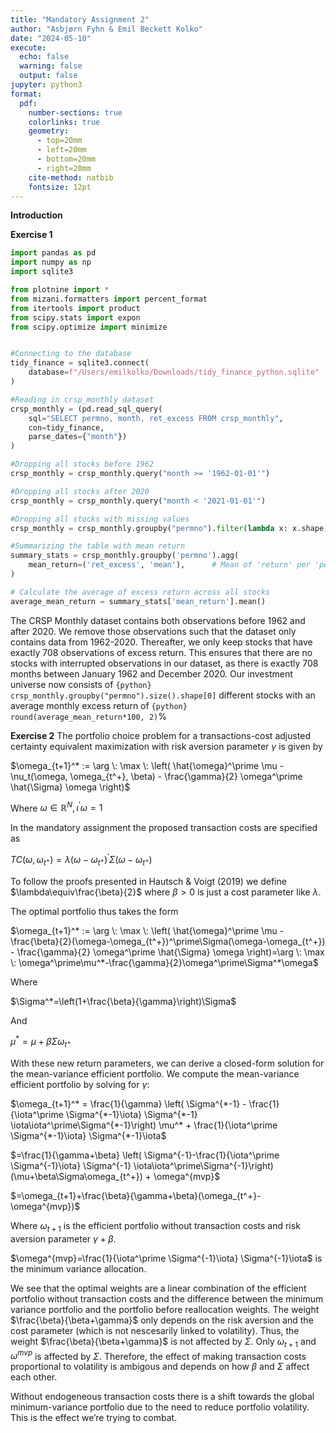 ```yaml
---
title: "Mandatory Assignment 2"
author: "Asbjørn Fyhn & Emil Beckett Kolko"
date: "2024-05-10"
execute: 
  echo: false
  warning: false
  output: false
jupyter: python3
format:
  pdf: 
    number-sections: true
    colorlinks: true
    geometry:
      - top=20mm
      - left=20mm
      - bottom=20mm
      - right=20mm
    cite-method: natbib
    fontsize: 12pt
---
```

**Introduction**

**Exercise 1**
```python
import pandas as pd
import numpy as np
import sqlite3

from plotnine import *
from mizani.formatters import percent_format
from itertools import product
from scipy.stats import expon
from scipy.optimize import minimize


#Connecting to the database
tidy_finance = sqlite3.connect(
    database=f"/Users/emilkolko/Downloads/tidy_finance_python.sqlite"
)

#Reading in crsp_monthly dataset
crsp_monthly = (pd.read_sql_query(
    sql="SELECT permno, month, ret_excess FROM crsp_monthly",
    con=tidy_finance,
    parse_dates={"month"})
)

#Dropping all stocks before 1962
crsp_monthly = crsp_monthly.query("month >= '1962-01-01'")

#Dropping all stocks after 2020
crsp_monthly = crsp_monthly.query("month < '2021-01-01'")

#Dropping all stocks with missing values
crsp_monthly = crsp_monthly.groupby("permno").filter(lambda x: x.shape[0] == 708)

#Summarizing the table with mean return
summary_stats = crsp_monthly.groupby('permno').agg(
    mean_return=('ret_excess', 'mean'),      # Mean of 'return' per 'permno'
)

# Calculate the average of excess return across all stocks
average_mean_return = summary_stats['mean_return'].mean()
```
The CRSP Monthly dataset contains both observations before 1962 and after 2020. We remove those observations such that the dataset only contains data from 1962-2020. Thereafter, we only keep stocks that have exactly 708 observations of excess return. This ensures that there are no stocks with interrupted observations in our dataset, as there is exactly 708 months between January 1962 and December 2020. Our investment universe now consists of `{python} crsp_monthly.groupby("permno").size().shape[0]` different stocks with an average monthly excess return of `{python} round(average_mean_return*100, 2)`%

**Exercise 2**
The portfolio choice problem for a transactions-cost adjusted certainty equivalent maximization with risk aversion parameter $\gamma$ is given by

$\omega_{t+1}^* := \arg \: \max \: \left( \hat{\omega}^\prime \mu - \nu_t(\omega, \omega_{t^+}, \beta) - \frac{\gamma}{2} \omega^\prime \hat{\Sigma} \omega \right)$

Where ${\omega \in \mathbb{R}^N, \, \iota^\prime \omega = 1}$

In the mandatory assignment the proposed transaction costs are specified as 

$TC(\omega,\omega_{t^+})=\lambda(\omega-\omega_{t^+})^\prime\Sigma(\omega-\omega_{t^+})$ 

To follow the proofs presented in Hautsch & Voigt (2019) we define $\lambda\equiv\frac{\beta}{2}$ where $\beta>0$ is just a cost parameter like $\lambda$.

The optimal portfolio thus takes the form

$\omega_{t+1}^* := \arg \: \max \: \left( \hat{\omega}^\prime \mu - \frac{\beta}{2}(\omega-\omega_{t^+})^\prime\Sigma(\omega-\omega_{t^+}) - \frac{\gamma}{2} \omega^\prime \hat{\Sigma} \omega \right)=\arg \: \max \: \omega^\prime\mu^*-\frac{\gamma}{2}\omega^\prime\Sigma^*\omega$

Where

$\Sigma^*=\left(1+\frac{\beta}{\gamma}\right)\Sigma$

And

$\mu^*=\mu+\beta\Sigma\omega_{t^+}$

With these new return parameters, we can derive a closed-form solution for the mean-variance efficient portfolio. We compute the mean-variance efficient portfolio by solving for $\gamma$:

$\omega_{t+1}^* = \frac{1}{\gamma} \left( \Sigma^{*-1} - \frac{1}{\iota^\prime \Sigma^{*-1}\iota} \Sigma^{*-1} \iota\iota^\prime\Sigma^{*-1}\right) \mu^* + \frac{1}{\iota^\prime \Sigma^{*-1}\iota} \Sigma^{*-1}\iota$

$=\frac{1}{\gamma+\beta} \left( \Sigma^{-1}-\frac{1}{\iota^\prime \Sigma^{-1}\iota} \Sigma^{-1} \iota\iota^\prime\Sigma^{-1}\right)(\mu+\beta\Sigma\omega_{t^+}) + \omega^{mvp}$

$=\omega_{t+1}+\frac{\beta}{\gamma+\beta}(\omega_{t^+}-\omega^{mvp})$

Where $\omega_{t+1}$ is the efficient portfolio without transaction costs and risk aversion parameter $\gamma+\beta$.

$\omega^{mvp}=\frac{1}{\iota^\prime \Sigma^{-1}\iota} \Sigma^{-1}\iota$ is the minimum variance allocation.

We see that the optimal weights are a linear combination of the efficient portfolio without transaction costs and the difference between the minimum variance portfolio and the portfolio before reallocation weights. The weight $\frac{\beta}{\beta+\gamma}$ only depends on the risk aversion and the cost parameter (which is not nescesarily linked to volatility). Thus, the weight $\frac{\beta}{\beta+\gamma}$ is not affected by $\Sigma$. Only $\omega_{t+1}$ and $\omega^{mvp}$ is affected by $\Sigma$. Therefore, the effect of making transaction costs proportional to volatility is ambigous and depends on how $\beta$ and $\Sigma$ affect each other.

Without endogeneous transaction costs there is a shift towards the global minimum-variance portfolio due to the need to reduce portfolio volatility. This is the effect we're trying to combat.